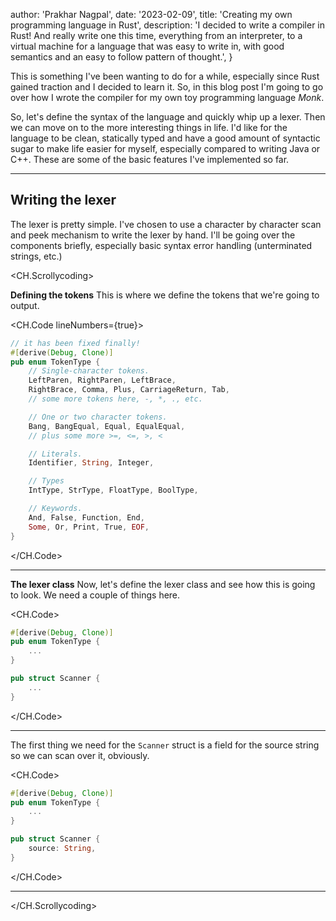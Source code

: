 
  author: 'Prakhar Nagpal',
  date: '2023-02-09',
  title: 'Creating my own programming language in Rust',
  description:
    'I decided to write a compiler in Rust! And really write one this time, everything from an interpreter, to a virtual machine for a language that was easy to write in, with good semantics and an easy to follow pattern of thought.',
}


This is something I've been wanting to do for a while, especially since <CommonLink href="https://www.rust-lang.org/">Rust</CommonLink> gained traction and I decided to learn it. So, in this blog post I'm going to go over how I 
wrote the compiler for my own toy programming language _Monk_.

So, let's define the syntax of the language and quickly whip up a lexer. Then we can move on to the more interesting things in life.
I'd like for the language to be clean, statically typed and have a good amount of syntactic sugar to make life easier for myself, especially compared to writing Java or C++.
These are some of the basic features I've implemented so far.

---

## Writing the lexer


The lexer is pretty simple. I&apos;ve chosen to use a character by character scan and peek mechanism to write the lexer by hand.
I&apos;ll be going over the components briefly, especially basic syntax error handling (unterminated strings, etc.)


<CH.Scrollycoding>

**Defining the tokens**
This is where we define the tokens that we're going to output.

<CH.Code lineNumbers={true}>


```rust lexer.rs main.rs
// it has been fixed finally!
#[derive(Debug, Clone)]
pub enum TokenType {
    // Single-character tokens.
    LeftParen, RightParen, LeftBrace,
    RightBrace, Comma, Plus, CarriageReturn, Tab,
    // some more tokens here, -, *, ., etc.

    // One or two character tokens.
    Bang, BangEqual, Equal, EqualEqual,
    // plus some more >=, <=, >, <

    // Literals.
    Identifier, String, Integer,

    // Types
    IntType, StrType, FloatType, BoolType,

    // Keywords.
    And, False, Function, End,
    Some, Or, Print, True, EOF,
}

```


</CH.Code>


---

**The lexer class**
Now, let's define the lexer class and see how this is going to look. We need a couple of things here.

<CH.Code>

```rust lexer.rs focus=6,8
#[derive(Debug, Clone)]
pub enum TokenType {
    ...
}

pub struct Scanner {
    ...
}
```

</CH.Code>

---

The first thing we need for the `Scanner` struct is a field for the source string so we can scan over it, obviously.


<CH.Code>

```rust lexer.rs focus=7
#[derive(Debug, Clone)]
pub enum TokenType {
    ...
}

pub struct Scanner {
    source: String,
}

```

</CH.Code>

---

</CH.Scrollycoding>
